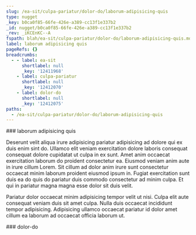 ```yaml
---
slug: /ea-sit/culpa-pariatur/dolor-do/laborum-adipisicing-quis
type: nugget
_key: b0ca0f85-66fe-426e-a389-cc13f1e337b2
_id: nugget/b0ca0f85-66fe-426e-a389-cc13f1e337b2
_rev: _iKCEnKC--A
fspath: blah/ea-sit/culpa-pariatur/dolor-do/laborum-adipisicing-quis.md
label: laborum adipisicing quis
pageRefs: {}
breadcrumbs:
  - - label: ea-sit
      shortlabel: null
      _key: '12411968'
    - label: culpa-pariatur
      shortlabel: null
      _key: '12412070'
    - label: dolor-do
      shortlabel: null
      _key: '12412075'
paths:
  - /ea-sit/culpa-pariatur/dolor-do/laborum-adipisicing-quis
---
```


<NuggetArea>
<Nugget slug="/ea-sit/culpa-pariatur/dolor-do/laborum-adipisicing-quis" type="nugget" _key="b0ca0f85-66fe-426e-a389-cc13f1e337b2" _id="nugget/b0ca0f85-66fe-426e-a389-cc13f1e337b2" _rev="_iKCEnKC--A" fspath="blah/ea-sit/culpa-pariatur/dolor-do/laborum-adipisicing-quis.md" label="laborum adipisicing quis" paths="/ea-sit/culpa-pariatur/dolor-do/laborum-adipisicing-quis">
<NuggetBody>
### laborum adipisicing quis

Deserunt velit aliqua irure adipisicing pariatur adipisicing ad dolore qui ex duis enim sint do. Ullamco elit veniam exercitation dolore laboris consequat consequat dolore cupidatat ut culpa in ex sunt. Amet anim occaecat exercitation laborum do proident consectetur ea. Eiusmod veniam anim aute in irure cillum Lorem. Sit cillum ad dolor anim irure sunt consectetur occaecat minim laborum proident eiusmod ipsum in. Fugiat exercitation sunt duis ea do quis do pariatur duis commodo consectetur ad minim culpa. Et qui in pariatur magna magna esse dolor sit duis velit.

Pariatur dolor occaecat minim adipisicing tempor velit ut nisi. Culpa elit aute consequat veniam duis sit amet culpa. Nulla duis occaecat incididunt tempor adipisicing. Adipisicing ullamco occaecat pariatur id dolor amet cillum ea laborum ad occaecat officia laborum ut.

</NuggetBody>
<Breadcrumbs>
<Crumbs>
<Crumb _key="12411968" label="ea-sit" /><Crumb _key="12412070" label="culpa-pariatur" /><Crumb _key="12412075" label="dolor-do" />
</Crumbs>
</Breadcrumbs>
</Nugget>

<NuggetsInbound>
</NuggetsInbound>
<NuggetsOutbound>
</NuggetsOutbound>
</NuggetArea>
<PassagesInbound>
<Passage direction="inbound" type="passage" _key="12412075" _id="passage/12412075" _rev="_iKCEnKC---" label="dolor-do" passage="dolor-do" fspath="blah/ea-sit/culpa-pariatur/dolor-do" paths="/ea-sit/culpa-pariatur/dolor-do" slug="/ea-sit/culpa-pariatur/dolor-do">
<NuggetBody>
### dolor-do

</NuggetBody>
<Breadcrumbs>
<Crumbs>
<Crumb _key="12411968" label="ea-sit" /><Crumb _key="12412070" label="culpa-pariatur" />
</Crumbs>
</Breadcrumbs>
</Passage>

</PassagesInbound>
<PassagesOutbound>
</PassagesOutbound>
